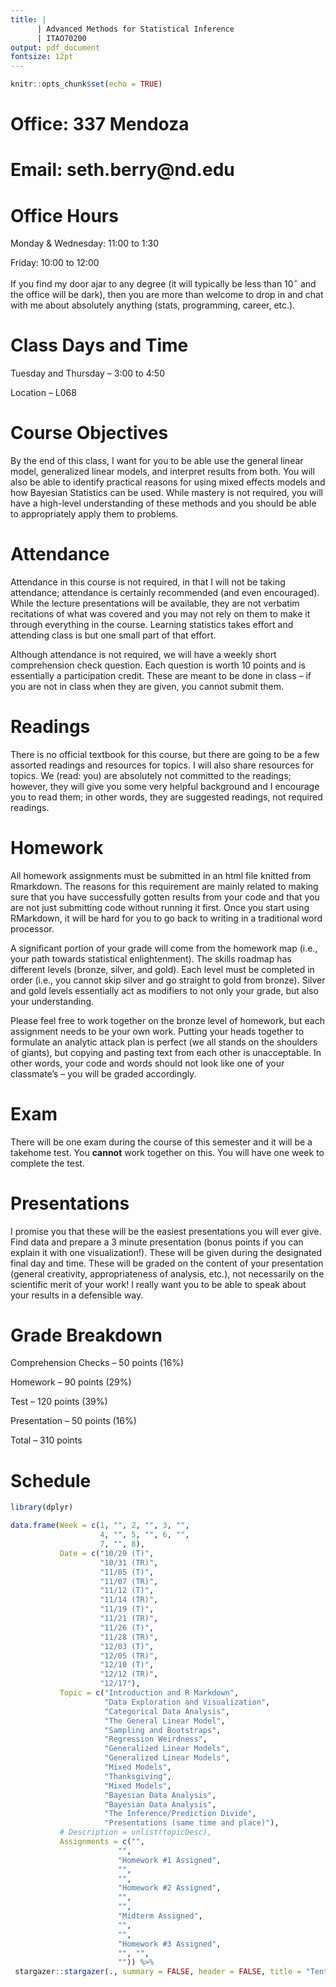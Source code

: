 ```yaml
---
title: |  
      | Advanced Methods for Statistical Inference
      | ITAO70200
output: pdf_document
fontsize: 12pt
---
```


```r
knitr::opts_chunk$set(echo = TRUE)
```

# Office: 337 Mendoza

# Email: seth.berry@nd.edu

# Office Hours

Monday & Wednesday: 11:00 to 1:30

Friday: 10:00 to 12:00

If you find my door ajar to any degree (it will typically be less than 10$^\circ$ and the office will be dark), then you are more than welcome to drop in and chat with me about absolutely anything (stats, programming, career, etc.).

# Class Days and Time

Tuesday and Thursday -- 3:00 to 4:50

Location -- L068

# Course Objectives

By the end of this class, I want for you to be able use the general linear model, generalized linear models, and interpret results from both. You will also be able to identify practical reasons for using mixed effects models and how Bayesian Statistics can be used. While mastery is not required, you will have a high-level understanding of these methods and you should be able to appropriately apply them to problems.  

# Attendance

Attendance in this course is not required, in that I will not be taking attendance; attendance is certainly recommended (and even encouraged).  While the lecture presentations will be available, they are not verbatim recitations of what was covered and you may not rely on them to make it through everything in the course.  Learning statistics takes effort and attending class is but one small part of that effort.  

Although attendance is not required, we will have a weekly short comprehension check question. Each question is worth 10 points and is essentially a participation credit. These are meant to be done in class -- if you are not in class when they are given, you cannot submit them.   

# Readings

There is no official textbook for this course, but there are going to be a few assorted readings and resources for topics.  I will also share resources for topics.  We (read: you) are absolutely not committed to the readings; however, they will give you some very helpful background and I encourage you to read them; in other words, they are suggested readings, not required readings. 

# Homework

All homework assignments must be submitted in an html file knitted from Rmarkdown. The reasons for this requirement are mainly related to making sure that you have successfully gotten results from your code and that you are not just submitting code without running it first. Once you start using RMarkdown, it will be hard for you to go back to writing in a traditional word processor. 

A significant portion of your grade will come from the homework map (i.e., your path towards statistical enlightenment). The skills roadmap has different levels (bronze, silver, and gold). Each level must be completed in order (i.e., you cannot skip silver and go straight to gold from bronze). Silver and gold levels essentially act as modifiers to not only your grade, but also your understanding.

Please feel free to work together on the bronze level of homework, but each assignment needs to be your own work.  Putting your heads together to formulate an analytic attack plan is perfect (we all stands on the shoulders of giants), but copying and pasting text from each other is unacceptable. In other words, your code and words should not look like one of your classmate's -- you will be graded accordingly. 

# Exam

There will be one exam during the course of this semester and it will be a takehome test.  You **cannot** work together on this.  You will have one week to complete the test.

# Presentations

I promise you that these will be the easiest presentations you will ever give.  Find data and prepare a 3 minute presentation (bonus points if you can explain it with one visualization!).  These will be given during the designated final day and time.  These will be graded on the content of your presentation (general creativity, appropriateness of analysis, etc.), not necessarily on the scientific merit of your work!  I really want you to be able to speak about your results in a defensible way.

# Grade Breakdown

Comprehension Checks -- 50 points (16%)

Homework -- 90 points (29%)

Test -- 120 points (39%)

Presentation -- 50 points (16%)

Total -- 310 points

# Schedule

```r
library(dplyr)

data.frame(Week = c(1, "", 2, "", 3, "",
                    4, "", 5, "", 6, "", 
                    7, "", 8),
           Date = c("10/29 (T)", 
                    "10/31 (TR)", 
                    "11/05 (T)", 
                    "11/07 (TR)", 
                    "11/12 (T)", 
                    "11/14 (TR)", 
                    "11/19 (T)", 
                    "11/21 (TR)", 
                    "11/26 (T)", 
                    "11/28 (TR)", 
                    "12/03 (T)",
                    "12/05 (TR)",
                    "12/10 (T)",
                    "12/12 (TR)", 
                    "12/17"),  
           Topic = c("Introduction and R Markdown", 
                     "Data Exploration and Visualization", 
                     "Categorical Data Analysis", 
                     "The General Linear Model", 
                     "Sampling and Bootstraps", 
                     "Regression Weirdness", 
                     "Generalized Linear Models", 
                     "Generalized Linear Models", 
                     "Mixed Models", 
                     "Thanksgiving", 
                     "Mixed Models",
                     "Bayesian Data Analysis", 
                     "Bayesian Data Analysis", 
                     "The Inference/Prediction Divide", 
                     "Presentations (same time and place)"), 
           # Description = unlist(topicDesc),
           Assignments = c("", 
                        "", 
                        "Homework #1 Assigned", 
                        "",
                        "",
                        "Homework #2 Assigned",
                        "",
                        "",
                        "Midterm Assigned",
                        "",
                        "",
                        "Homework #3 Assigned", 
                        "", "", 
                        "")) %>% 
 stargazer::stargazer(., summary = FALSE, header = FALSE, title = "Tentative Schedule")
```

